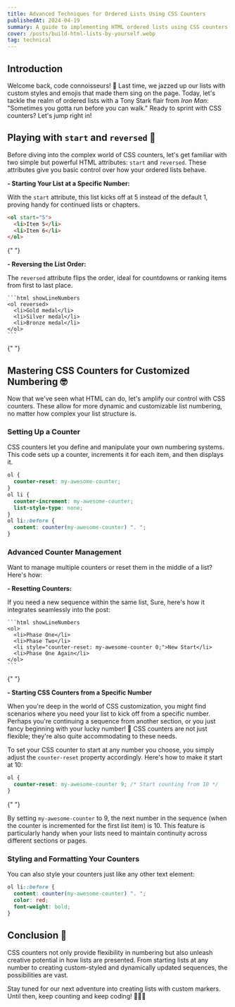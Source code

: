 ```yaml
---
title: Advanced Techniques for Ordered Lists Using CSS Counters
publishedAt: 2024-04-19
summary: A guide to implementing HTML ordered lists using CSS counters
cover: /posts/build-html-lists-by-yourself.webp
tag: technical
---
```


## Introduction

Welcome back, code connoisseurs! 🎩 Last time, we jazzed up our lists with custom styles and emojis that made them sing on the page. Today, let's tackle the realm of ordered lists with a Tony Stark flair from _Iron Man_: "Sometimes you gotta run before you can walk." Ready to sprint with CSS counters? Let's jump right in!

## Playing with `start` and `reversed` 🔄

Before diving into the complex world of CSS counters, let's get familiar with two simple but powerful HTML attributes: `start` and `reversed`. These attributes give you basic control over how your ordered lists behave.

**- Starting Your List at a Specific Number:**

With the `start` attribute, this list kicks off at 5 instead of the default 1, proving handy for continued lists or chapters.

```html showLineNumbers
<ol start="5">
  <li>Item 5</li>
  <li>Item 6</li>
</ol>
```

{" "}
<NextImage
  priority
  width={600}
  height={400}
  unoptimized
  alt="an ordered list with two items starting from numer 5"
  src="/posts/ol-start-attr.webp"
/>

**- Reversing the List Order:**

The `reversed` attribute flips the order, ideal for countdowns or ranking items from first to last place.

    ```html showLineNumbers
    <ol reversed>
      <li>Gold medal</li>
      <li>Silver medal</li>
      <li>Bronze medal</li>
    </ol>
    ```

{" "}
<NextImage
  priority
  width={600}
  height={400}
  unoptimized
  alt="an ordered list with three items starting from numer 1 but in reversed order"
  src="/posts/ol-reversed-attr.webp"
/>

## Mastering CSS Counters for Customized Numbering 🤓

Now that we've seen what HTML can do, let's amplify our control with CSS counters. These allow for more dynamic and customizable list numbering, no matter how complex your list structure is.

### Setting Up a Counter

CSS counters let you define and manipulate your own numbering systems. This code sets up a counter, increments it for each item, and then displays it.

```css showLineNumbers
ol {
  counter-reset: my-awesome-counter;
}
ol li {
  counter-increment: my-awesome-counter;
  list-style-type: none;
}
ol li::before {
  content: counter(my-awesome-counter) ". ";
}
```

<NextImage
  priority
  width={600}
  height={400}
  unoptimized
  alt="an ordered list with three items starting from numer 1"
  src="/posts/css-counter.webp"
/>

### Advanced Counter Management

Want to manage multiple counters or reset them in the middle of a list? Here's how:

**- Resetting Counters:**

If you need a new sequence within the same list, Sure, here's how it integrates seamlessly into the post:

    ```html showLineNumbers
    <ol>
      <li>Phase One</li>
      <li>Phase Two</li>
      <li style="counter-reset: my-awesome-counter 0;">New Start</li>
      <li>Phase One Again</li>
    </ol>
    ```

{" "}
<NextImage
  priority
  width={600}
  height={400}
  unoptimized
  alt="an ordered list with four items starting from numer 1 and the third item number reseted to 1 again"
  src="/posts/counter-reset-mid.webp"
/>

**- Starting CSS Counters from a Specific Number**

When you're deep in the world of CSS customization, you might find scenarios where you need your list to kick off from a specific number. Perhaps you're continuing a sequence from another section, or you just fancy beginning with your lucky number! 🎲 CSS counters are not just flexible; they're also quite accommodating to these needs.

To set your CSS counter to start at any number you choose, you simply adjust the `counter-reset` property accordingly. Here's how to make it start at 10:

```css showLineNumbers
ol {
  counter-reset: my-awesome-counter 9; /* Start counting from 10 */
}
```

{" "}
<NextImage
  priority
  width={600}
  height={400}
  unoptimized
  alt="an ordered list with 3 items starting from numer 10"
  src="/posts/custom-counter-start-index.webp"
/>

By setting `my-awesome-counter` to 9, the next number in the sequence (when the counter is incremented for the first list item) is 10. This feature is particularly handy when your lists need to maintain continuity across different sections or pages.

### Styling and Formatting Your Counters

You can also style your counters just like any other text element:

```css showLineNumbers
ol li::before {
  content: counter(my-awesome-counter) ". ";
  color: red;
  font-weight: bold;
}
```

<NextImage
  priority
  width={600}
  height={400}
  unoptimized
  alt="an ordered list with 3 items starting from numer 10 with bullet numbers colored red"
  src="/posts/styled-counters.webp"
/>

## Conclusion 🎉

CSS counters not only provide flexibility in numbering but also unleash creative potential in how lists are presented. From starting lists at any number to creating custom-styled and dynamically updated sequences, the possibilities are vast.

Stay tuned for our next adventure into creating lists with custom markers. Until then, keep counting and keep coding! 🚀👨‍💻
